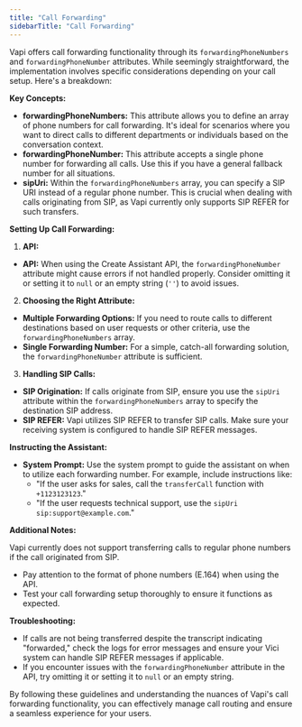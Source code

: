 ```yaml
---
title: "Call Forwarding"
sidebarTitle: "Call Forwarding"
---
```


Vapi offers call forwarding functionality through its `forwardingPhoneNumbers` and `forwardingPhoneNumber` attributes. While seemingly straightforward, the implementation involves specific considerations depending on your call setup. Here's a breakdown:

**Key Concepts:**

* **forwardingPhoneNumbers:** This attribute allows you to define an array of phone numbers for call forwarding. It's ideal for scenarios where you want to direct calls to different departments or individuals based on the conversation context.
* **forwardingPhoneNumber:** This attribute accepts a single phone number for forwarding all calls. Use this if you have a general fallback number for all situations.
* **sipUri:** Within the `forwardingPhoneNumbers` array, you can specify a SIP URI instead of a regular phone number. This is crucial when dealing with calls originating from SIP, as Vapi currently only supports SIP REFER for such transfers.

**Setting Up Call Forwarding:**

1. **API:**
 * **API:** When using the Create Assistant API, the `forwardingPhoneNumber` attribute might cause errors if not handled properly. Consider omitting it or setting it to `null` or an empty string (`''`) to avoid issues.

2. **Choosing the Right Attribute:**
 * **Multiple Forwarding Options:** If you need to route calls to different destinations based on user requests or other criteria, use the `forwardingPhoneNumbers` array.
 * **Single Forwarding Number:** For a simple, catch-all forwarding solution, the `forwardingPhoneNumber` attribute is sufficient.

3. **Handling SIP Calls:**
 * **SIP Origination:** If calls originate from SIP, ensure you use the `sipUri` attribute within the `forwardingPhoneNumbers` array to specify the destination SIP address.
 * **SIP REFER:** Vapi utilizes SIP REFER to transfer SIP calls. Make sure your receiving system is configured to handle SIP REFER messages.

**Instructing the Assistant:**

* **System Prompt:** Use the system prompt to guide the assistant on when to utilize each forwarding number. For example, include instructions like:
  * "If the user asks for sales, call the `transferCall` function with `+1123123123`."
  * "If the user requests technical support, use the `sipUri` `sip:support@example.com`."

**Additional Notes:**

<Note>
    Vapi currently does not support transferring calls to regular phone numbers if the call originated from SIP.
</Note>

* Pay attention to the format of phone numbers (E.164) when using the API.
* Test your call forwarding setup thoroughly to ensure it functions as expected.

**Troubleshooting:**

* If calls are not being transferred despite the transcript indicating "forwarded," check the logs for error messages and ensure your Vici system can handle SIP REFER messages if applicable.
* If you encounter issues with the `forwardingPhoneNumber` attribute in the API, try omitting it or setting it to `null` or an empty string.

By following these guidelines and understanding the nuances of Vapi's call forwarding functionality, you can effectively manage call routing and ensure a seamless experience for your users.